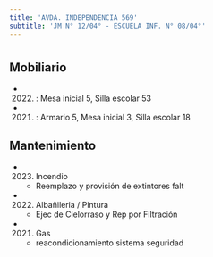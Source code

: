 ```yaml
---
title: 'AVDA. INDEPENDENCIA 569'
subtitle: 'JM N° 12/04° - ESCUELA INF. N° 08/04°'
---
```


#


## Mobiliario

*  (2022) : Mesa inicial 5, Silla escolar 53 

*  (2021) : Armario 5, Mesa inicial 3, Silla escolar 18 





## Mantenimiento

*  (2023) Incendio 
    + Reemplazo y provisión de extintores falt

*  (2022) Albañileria / Pintura 
    + Ejec de Cielorraso y Rep por Filtración

*  (2021) Gas 
    + reacondicionamiento sistema seguridad



